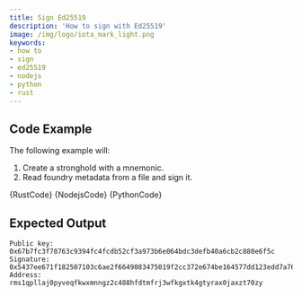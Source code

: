 ```yaml
---
title: Sign Ed25519
description: 'How to sign with Ed25519'
image: /img/logo/iota_mark_light.png
keywords:
- how to
- sign
- ed25519
- nodejs
- python
- rust
---
```



## Code Example

The following example will:

1. Create a stronghold with a mnemonic.
2. Read foundry metadata from a file and sign it.

<Tabs groupId="language">
    <TabItem value="rust" label="Rust">
        <CodeBlock className="language-rust">
            {RustCode}
        </CodeBlock>
    </TabItem>
    <TabItem value="nodejs" label="Nodejs">
        <CodeBlock className="language-typescript">
            {NodejsCode}
        </CodeBlock>
    </TabItem>
    <TabItem value="python" label="Python">
        <CodeBlock className="language-python">
            {PythonCode}
        </CodeBlock>
    </TabItem>
</Tabs>

## Expected Output

```plaintext
Public key: 0x67b7fc3f78763c9394fc4fcdb52cf3a973b6e064bdc3defb40a6cb2c880e6f5c
Signature: 0x5437ee671f182507103c6ae2f6649083475019f2cc372e674be164577dd123edd7a76291ba88732bbe1fae39688b50a3678bce05c9ef32c9494b3968f4f07a01
Address: rms1qpllaj0pyveqfkwxmnngz2c488hfdtmfrj3wfkgxtk4gtyrax0jaxzt70zy
```